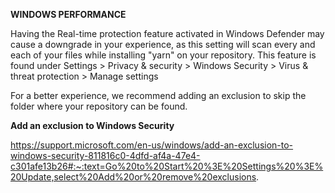 **WINDOWS PERFORMANCE**

Having the Real-time protection feature activated in Windows Defender may cause a downgrade in your experience, as this setting will scan every and each of your files while installing "yarn" on your repository. 
This feature is found under Settings > Privacy & security > Windows Security > Virus & threat protection > Manage settings

For a better experience, we recommend adding an exclusion to skip the folder where your repository can be found. 

**Add an exclusion to Windows Security**

https://support.microsoft.com/en-us/windows/add-an-exclusion-to-windows-security-811816c0-4dfd-af4a-47e4-c301afe13b26#:~:text=Go%20to%20Start%20%3E%20Settings%20%3E%20Update,select%20Add%20or%20remove%20exclusions.
